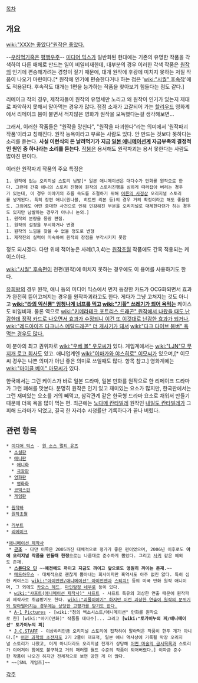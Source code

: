 [[목차]]

== 개요 ==
[[wiki:"XXX는 좋았다"원작은 좋았다.]]

--[[우려먹기]]혹은 [[평행우주]]-- [[미디어 믹스]]가 일반화된 현대에는 기존의 유명한 작품을 각색하여 다른 매체로 만드는 일이 비일비재한데, 대부분의 경우 이러한 각색 작품은 [[원작]]의 인기에 편승해가려는 경향이 짙기 때문에, 대개 원작에 후광에 미치지 못하는 저질 작품이 나오기 마련이다.[* 원작에 인기에 편승한다거나 하는 점은 '[[wiki:"시퀄" 후속작]]'에도 적용된다. 후속작도 대개는 1편을 능가하는 작품을 찾아보기 힘들다는 점도 같다.]

리메이크 작의 경우, 제작자들이 원작의 유명세만 노리고 왜 원작이 인기가 있는지 제대로 파악하지 못해서 말아먹는 경우가 많다. 점점 소재가 고갈되어 가는 [[할리우드]] 영화계에서 리메이크 붐이 불면서 적지않은 영화가 원작을 모독했다는걸 생각해보면...

그래서, 이러한 작품들은 "원작을 망친다", "원작을 파괴한다"라는 의미에서 '원작파괴 작품'이라고 칭해진다. 원작 능욕이라고 부르는 사람도 있다. 안 만드는 것보다 못하다는 소리를 듣는다. '''사실 이런식의 돈 날려먹기가 지금 [[일본 애니메이션]]계 자금부족의 결정적인 원인 중 하나라는 소리를 듣는다'''. [[작붕]]은 용서해도 원작파괴는 용서 못한다는 사람도 많아진 편이다.

이러한 원작파괴 작품의 주요 특징은
 1. 원작에 없는 오리지널 스토리 남발[* 일본 애니메이션은 대다수가 만화를 원작으로 한다. 그런데 간혹 애니의 스토리 진행이 원작의 스토리진행을 심하게 따라잡아 버리는 경우가 있는데, 이 경우 이야기의 흐름 속도를 조절하기 위해 [[어른의 사정]]상 오리지널 스토리를 넣게된다. 특히 장편 애니(원나블, 히트맨 리본 등)의 경우 거의 확정이라고 해도 좋을정도. 그외에도 어떤 중대한 사건으로 인해 민감해진 부분을 오리지널로 대체한다던가 하는 경우도 있지만 남발하는 경우가 아니니 논외.]
 1. 원작의 분량을 몽땅 편집.
 1. 원작의 설정을 무시하거나 변경
 1. 원작의 느낌을 찾을 수 없을 정도로 변형
 1. 제작진의 실력이 미숙하여 원작의 장점을 부각시키지 못함
정도 되시겠다. 다만 위에 적어놓은 사례(1,3,4)는 [[원작초월]] 작품에도 간혹 적용되는 케이스이다.

[[wiki:"시퀄" 후속편]]이 전편(원작)에 미치지 못하는 경우에도 이 용어를 사용하기도 한다.

[[유희왕]]의 경우 원작, 애니 등의 미디어 믹스에서 먼저 등장한 카드가 OCG화되면서 효과가 완전히 뜯어고쳐지는 경우를 원작파괴라고도 한다. 게다가 그냥 고쳐지는 것도 아니고 '''[[wiki:"라의 익신룡" 엄청나게 너프를 먹고]] [[wiki:"기황" 쓰레기가 되어 욕먹는]]''' 케이스도 비일비재. 물론 역으로 [[wiki:"키메라테크 포트리스 드래곤" 원작에서 나왔을 때도 난감한데 정작 카드로 나오면서 효과가 수정되니 이건 또 이것대로 난감한 효과가 되거나]], [[wiki:"레드아이즈 다크니스 메탈드래곤" 더 개사기가 돼서]] [[wiki:"다크 다이브 봄버" 욕먹는 경우도 많다.]]

이 분야의 최고 권위자로 [[wiki:"우베 볼" 우모씨]]가 있다. 게임계에서는 [[wiki:"LJN"모 무지개 로고 회사]]도 있고. 애니업계엔 [[wiki:"이마가와 야스히로" 이모씨]]가 있으며,[* 이모씨 경우는 나쁜 의미가 아닌 좋은 의미로 쓰일때도 많다. 항목 참고.] 영화계에는 [[wiki:"마이클 베이" 마모씨]]가 있다.

한국에서는 그런 케이스가 바로 일본 드라마, 일본 만화를 원작으로 한 리메이크 드라마가 그런 폐해를 맛본다. 분명히 원작은 인기 있고 재미있는 요소가 많지만, 한국판에서는 그런 재미있는 요소를 거의 빼먹고, 삼각관계 같은 한국형 드라마 요소로 채워서 만들기 때문에 더욱 욕을 많이 먹는 편. 최근에는 [[노다메 칸타빌레]] 원작인 [[내일도 칸타빌레]]가 그 피해 드라마가 되었고, 결국 한 자리수 시청률만 기록하다가 끝나 버렸다.

== 관련 항목 ==
 * [[미디어 믹스]] - [[원 소스 멀티 유즈]]
  * [[소설판]]
  * [[애니판]]
   * [[애니화]]
   * [[극장판]]
  * [[영화판]]
   * [[영화화]]
  * [[코믹스판]]
  * [[게임판]]

 * [[원작빠]]
 * [[원작초월]]

 * [[리부트]]
 * [[리메이크]]

 *[[애니메이션 제작사]]
  * '''[[곤조]]''' - 다만 이쪽은 2005까진 대체적으로 평가가 좋은 편이었으며, 2006년 이후로도 '''아예 오리지널 작품을 만들때 한정'''으로는 나름대로 준수하게 뽑았다. 그리고 [[사키]] 같은 예외도 존재.
  * '''[[스튜디오 딘]]''' ~~'''예전에도 까이고 지금도 까이고 앞으로도 영원히 까이는 존재.'''~~
  * [[매드하우스]] - 대체적으로 괜찮게 뽑아내는 회사이지만 흑역사도 아주 없진 않다. 특히 심한 케이스는 [[wiki:"아이언맨/애니메이션" 아이언맨]]과 [[스티치!]] 등의 미국 만화 원작 애니이며, 그 외에도 [[카오스 헤드]], [[마인탐정 네우로]] 등이 있다.
  * [[wiki:"샤프트(애니메이션 제작사)" 샤프트]] - 샤프트 특유의 괴상한 연출 때문에 원작파괴 제작사로 취급받기도 한다. [[wiki:"괴물이야기" 하지만 이런 괴상한 연출이 원작의 분위기와 맞아떨어지는 경우에는 상당한 고평가를 받기도 한다.]]
  * [[A-1 Pictures]] - [wiki:"청의 엑소시스트/애니메이션" 만화를 원작으로 한] [wiki:"마기(만화)" 작품들 대다수]... 그리고 '''[wiki:"토가이누의 피/애니메이션" 토가이누의 피]'''
  * [[J.C.STAFF]] - 이상하리만큼 오리지널 스토리에 집착하여 말아먹은 작품이 한두 개가 아니다.[* [[어떤 과학의 초전자포]] 2기 2쿨이 대표적, 일본 애니 역사상에 기록될 막장 오리지널 스토리가 나왔고, 이게 아니더라도 오리지널 전개가 상당해 [[어떤 마술의 금서목록]]과 스토리가 이어저야 함에도 불구하고 거의 패러렐 월드 수준의 작품이 되어버렸다.] 이따금 준수한 작품이 나오긴 하지만 전체적으로 보면 망친 게 더 많다.
 * ~~[SNL 게임즈]~~

[[각주]]
